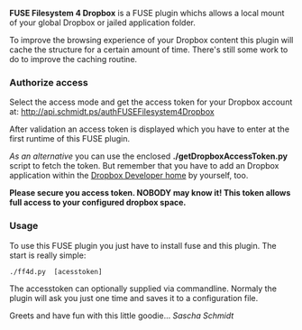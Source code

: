 '''FUSE Filesystem 4 Dropbox''' is a FUSE plugin whichs allows a local mount of your
global Dropbox or jailed application folder.

To improve the browsing experience of your Dropbox content this plugin will cache
the structure for a certain amount of time. There's still some work to do to improve
the caching routine.

=== Authorize access ===
Select the access mode and get the access token for your Dropbox account at:
[http://api.schmidt.ps/authFUSEFilesystem4Dropbox http://api.schmidt.ps/authFUSEFilesystem4Dropbox]

After validation an access token is displayed which you have to enter at the first runtime
of this FUSE plugin. 

''As an alternative'' you can use the enclosed '''./getDropboxAccessToken.py''' script to fetch
the token. But remember that you have to add an Dropbox application within
the [https://www.dropbox.com/developers Dropbox Developer home] by yourself, too.

'''Please secure you access token. NOBODY may know it! This token allows full access
to your configured dropbox space.'''

=== Usage ===
To use this FUSE plugin you just have to install fuse and this plugin.
The start is really simple:

 ./ff4d.py <mount folder> [acesstoken]

The accesstoken can optionally supplied via commandline. Normaly the plugin will ask you just one time
and saves it to a configuration file.

Greets and have fun with this little goodie...
''Sascha Schmidt''
